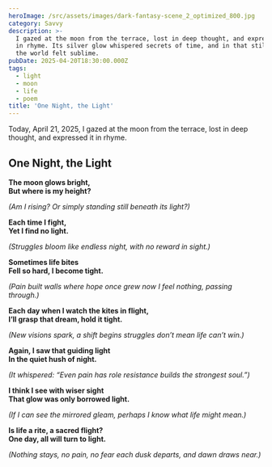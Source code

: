 ```yaml
---
heroImage: /src/assets/images/dark-fantasy-scene_2_optimized_800.jpg
category: Savvy
description: >-
  I gazed at the moon from the terrace, lost in deep thought, and expressed it
  in rhyme. Its silver glow whispered secrets of time, and in that stillness,
  the world felt sublime.
pubDate: 2025-04-20T18:30:00.000Z
tags:
  - light
  - moon
  - life
  - poem
title: 'One Night, the Light'
---
```


Today, April 21, 2025, I gazed at the moon from the terrace, lost in deep thought, and expressed it in rhyme.

## One Night, the Light

**The moon glows bright,**\
**But where is my height?**

_(Am I rising? Or simply standing still beneath its light?)_

**Each time I fight,**\
**Yet I find no light.**

_(Struggles bloom like endless night, with no reward in sight.)_

**Sometimes life bites**\
**Fell so hard, I become tight.**

_(Pain built walls where hope once grew now I feel nothing, passing through.)_

**Each day when I watch the kites in flight,**\
**I’ll grasp that dream, hold it tight.**

_(New visions spark, a shift begins struggles don’t mean life can’t win.)_

**Again, I saw that guiding light**\
**In the quiet hush of night.**

_(It whispered: “Even pain has role resistance builds the strongest soul.”)_

**I think I see with wiser sight**\
**That glow was only borrowed light.**

_(If I can see the mirrored gleam, perhaps I know what life might mean.)_

**Is life a rite, a sacred flight?**\
**One day, all will turn to light.**

_(Nothing stays, no pain, no fear each dusk departs, and dawn draws near.)_
